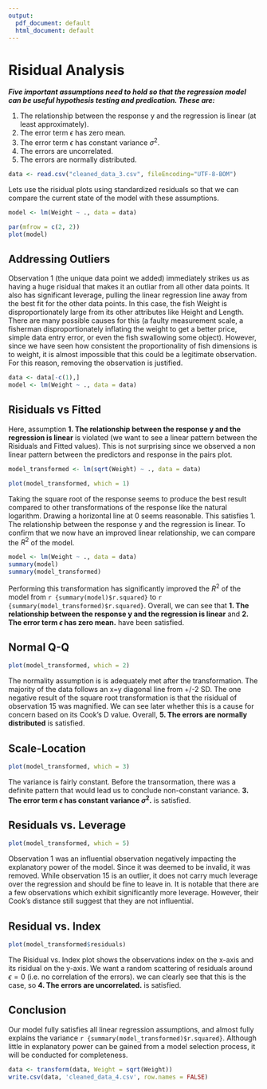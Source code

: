 ```yaml
---
output:
  pdf_document: default
  html_document: default
---
```

# Risidual Analysis

_**Five important assumptions need to hold so that the regression model can be useful hypothesis testing and predication. These are:**_

1. The relationship between the response y and the regression is linear (at least approximately).
2. The error term $\epsilon$ has zero mean.
3. The error term $\epsilon$ has constant variance $\sigma^{2}$.
4. The errors are uncorrelated.
5. The errors are normally distributed.

```r

data <- read.csv("cleaned_data_3.csv", fileEncoding="UTF-8-BOM")

```

Lets use the risidual plots using standardized residuals so that we can compare the current state of the model with these assumptions.

```r

model <- lm(Weight ~ ., data = data)

par(mfrow = c(2, 2))
plot(model)

```

## Addressing Outliers

Observation 1 (the unique data point we added) immediately strikes us as having a huge risidual that makes it an outliar from all other data points. It also has significant leverage, pulling the linear regression line away from the best fit for the other data points. In this case, the fish Weight is disproportionately large from its other attributes like Height and Length. There are many possible causes for this (a faulty measurement scale, a fisherman disproportionately inflating the weight to get a better price, simple data entry error, or even the fish swallowing some object). However, since we have seen how consistent the proportionality of fish dimensions is to weight, it is almost impossible that this could be a legitimate observation. For this reason, removing the observation is justified.  

```r

data <- data[-c(1),]
model <- lm(Weight ~ ., data = data)

```

## Risiduals vs Fitted

Here, assumption **1. The relationship between the response y and the regression is linear** is violated (we want to see a linear pattern between the Risiduals and Fitted values). This is not surprising since we observed a non linear pattern between the predictors and response in the pairs plot.

```r

model_transformed <- lm(sqrt(Weight) ~ ., data = data)

plot(model_transformed, which = 1)

```

Taking the square root of the response seems to produce the best result compared to other transformations of the response like the natural logarithm. Drawing a horizontal line at 0 seems reasonable. This satisfies 1. The relationship between the response y and the regression is linear. To confirm that we now have an improved linear relationship, we can compare the $R^{2}$ of the model.

```r

model <- lm(Weight ~ ., data = data)
summary(model)
summary(model_transformed)

```

Performing this transformation has significantly improved the $R^{2}$ of the model from `r {summary(model)$r.squared}` to `r {summary(model_transformed)$r.squared}`. Overall, we can see that **1. The relationship between the response y and the regression is linear** and **2. The error term $\epsilon$ has zero mean.** have been satisfied.

## Normal Q-Q

```r

plot(model_transformed, which = 2)

```

The normality assumption is is adequately met after the transformation. The majority of the data follows an  x=y diagonal line from +/-2 SD. The one negative result of the square root transformation is that the risidual of observation 15 was magnified. We can see later whether this is a cause for concern based on its Cook's D value. Overall, **5. The errors are normally distributed** is satisfied.

## Scale-Location

```r

plot(model_transformed, which = 3)

```

The variance is fairly constant. Before the transormation, there was a definite pattern that would lead us to conclude non-constant variance. **3. The error term $\epsilon$ has constant variance $\sigma^{2}$.** is satisfied.

## Residuals vs. Leverage

```r

plot(model_transformed, which = 5)

```

Observation 1 was an influential observation negatively impacting the explanatory power of the model. Since it was deemed to be invalid, it was removed. While observation 15 is an outlier, it does not carry much leverage over the regression and should be fine to leave in. It is notable that there are a few observations which exhibit significantly more leverage. However, their Cook's distance still suggest that they are not influential.

## Residual vs. Index

```r

plot(model_transformed$residuals)

```

The Risidual vs. Index plot shows the observations index on the x-axis and its risidual on the y-axis. We want a random scattering of residuals around $\epsilon=0$ (i.e. no correlation of the errors). we can clearly see that this is the case, so **4. The errors are uncorrelated.** is satisfied.


## Conclusion

Our model fully satisfies all linear regression assumptions, and almost fully explains the variance `r {summary(model_transformed)$r.squared}`. Although little in explanatory power can be gained from a model selection process, it will be conducted for completeness.  

```r

data <- transform(data, Weight = sqrt(Weight))
write.csv(data, 'cleaned_data_4.csv', row.names = FALSE)

```


